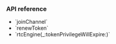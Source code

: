 <PlatformWrapper platform="ios">

### API reference

- <Link to="{{Global.API_REF_IOS_ROOT_RTC_ENGINE_KIT}}/joinchannel(bytoken:channelid:info:uid:joinsuccess:)">`joinChannel`</Link>

- <Link to="{{Global.API_REF_IOS_ROOT_RTC_ENGINE_KIT}}/renewtoken(_:)">`renewToken`</Link>

- <Link to="{{Global.API_REF_IOS_ROOT}}/agorartckit/agorartcenginedelegate/rtcengine(_:tokenprivilegewillexpire:)">`rtcEngine(_:tokenPrivilegeWillExpire:)`</Link>

</PlatformWrapper>
